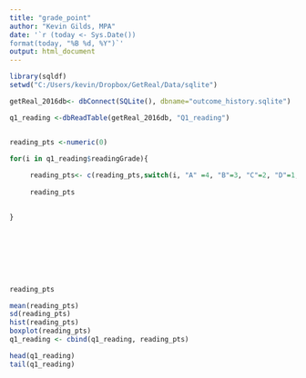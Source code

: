 ```yaml
---
title: "grade_point"
author: "Kevin Gilds, MPA"
date: '`r (today <- Sys.Date())
format(today, "%B %d, %Y")`'
output: html_document
---
```


```r
library(sqldf)
setwd("C:/Users/kevin/Dropbox/GetReal/Data/sqlite")

getReal_2016db<- dbConnect(SQLite(), dbname="outcome_history.sqlite")


```


```r

q1_reading <-dbReadTable(getReal_2016db, "Q1_reading")


reading_pts <-numeric(0)

for(i in q1_reading$readingGrade){
   
     reading_pts<- c(reading_pts,switch(i, "A" =4, "B"=3, "C"=2, "D"=1, "F"=0, "I"=0))
    
     reading_pts

    
}









```


```r

reading_pts

mean(reading_pts)
sd(reading_pts)
hist(reading_pts)
boxplot(reading_pts)
q1_reading <- cbind(q1_reading, reading_pts)

head(q1_reading)
tail(q1_reading)

```

